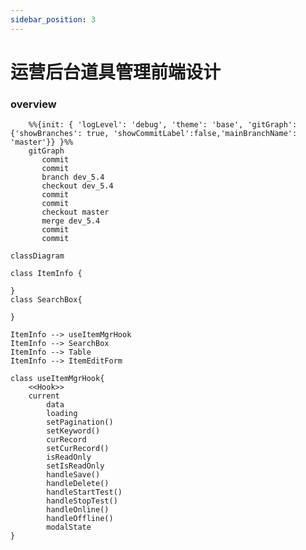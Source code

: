 ```yaml
---
sidebar_position: 3
---
```


# 运营后台道具管理前端设计

### overview

```mermaid
    %%{init: { 'logLevel': 'debug', 'theme': 'base', 'gitGraph': {'showBranches': true, 'showCommitLabel':false,'mainBranchName': 'master'}} }%%
    gitGraph
       commit
       commit
       branch dev_5.4
       checkout dev_5.4
       commit
       commit
       checkout master
       merge dev_5.4
       commit
       commit
```

```mermaid
classDiagram

class ItemInfo {
	
}
class SearchBox{
	
}

ItemInfo --> useItemMgrHook
ItemInfo --> SearchBox
ItemInfo --> Table
ItemInfo --> ItemEditForm

class useItemMgrHook{
    <<Hook>>
    current
        data
        loading
        setPagination()
        setKeyword()
        curRecord
        setCurRecord()
        isReadOnly
        setIsReadOnly
        handleSave()
        handleDelete()
        handleStartTest()
        handleStopTest()
        handleOnline()
        handleOffline()
        modalState
}






```